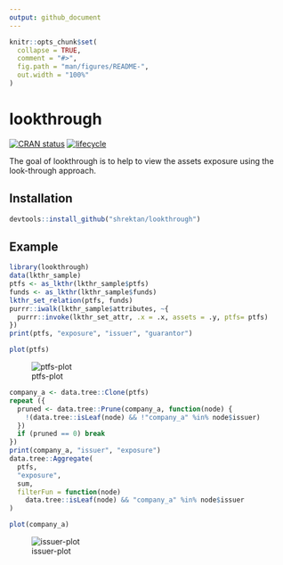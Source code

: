 ```yaml
---
output: github_document
---
```


<!-- README.md is generated from README.Rmd. Please edit that file -->

```r
knitr::opts_chunk$set(
  collapse = TRUE,
  comment = "#>",
  fig.path = "man/figures/README-",
  out.width = "100%"
)
```
# lookthrough

[![CRAN status](https://www.r-pkg.org/badges/version/lookthrough)](https://cran.r-project.org/package=lookthrough)
[![lifecycle](https://img.shields.io/badge/lifecycle-experimental-orange.svg)](https://www.tidyverse.org/lifecycle/#experimental)

The goal of lookthrough is to help to view the assets exposure using the look-through approach.

## Installation

``` r
devtools::install_github("shrektan/lookthrough")
```

## Example

```r
library(lookthrough)
data(lkthr_sample)
ptfs <- as_lkthr(lkthr_sample$ptfs)
funds <- as_lkthr(lkthr_sample$funds)
lkthr_set_relation(ptfs, funds)
purrr::iwalk(lkthr_sample$attributes, ~{
  purrr::invoke(lkthr_set_attr, .x = .x, assets = .y, ptfs= ptfs)
})
print(ptfs, "exposure", "issuer", "guarantor")
```

```r
plot(ptfs)
```

![ptfs-plot](man/figures/ptfs-plot.jpeg)


```r
company_a <- data.tree::Clone(ptfs)
repeat ({
  pruned <- data.tree::Prune(company_a, function(node) {
    !(data.tree::isLeaf(node) && !"company_a" %in% node$issuer)
  })
  if (pruned == 0) break
})
print(company_a, "issuer", "exposure")
data.tree::Aggregate(
  ptfs,
  "exposure",
  sum,
  filterFun = function(node)
    data.tree::isLeaf(node) && "company_a" %in% node$issuer
)
```

```r
plot(company_a)
```

![issuer-plot](man/figures/issuer-plot.jpeg)

